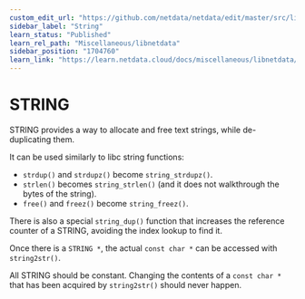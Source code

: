 ```yaml
---
custom_edit_url: "https://github.com/netdata/netdata/edit/master/src/libnetdata/string/README.md"
sidebar_label: "String"
learn_status: "Published"
learn_rel_path: "Miscellaneous/libnetdata"
sidebar_position: "1704760"
learn_link: "https://learn.netdata.cloud/docs/miscellaneous/libnetdata/string"
---
```



# STRING

STRING provides a way to allocate and free text strings, while de-duplicating them.

It can be used similarly to libc string functions:

 - `strdup()` and `strdupz()` become `string_strdupz()`.
 - `strlen()` becomes `string_strlen()` (and it does not walkthrough the bytes of the string).
 - `free()` and `freez()` become `string_freez()`.

There is also a special `string_dup()` function that increases the reference counter of a STRING, avoiding the
index lookup to find it.

Once there is a `STRING *`, the actual `const char *` can be accessed with `string2str()`.

All STRING should be constant. Changing the contents of a `const char *` that has been acquired by `string2str()` should never happen. 
